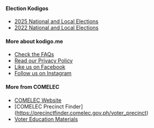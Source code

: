 <div>

#### Election Kodigos

- [2025 National and Local Elections](/2025)
- [2022 National and Local Elections](/2022)

</div>

<div>

#### More about kodigo.me

- [Check the FAQs](/faq)
- [Read our Privacy Policy](/privacy)
- [Like us on Facebook](https://www.facebook.com/kodigomeph)
- [Follow us on Instagram](https://www.instagram.com/kodigo.me/)

</div>

<div>

#### More from COMELEC

- [COMELEC Website](https://comelec.gov.ph/)
- [COMELEC Precinct Finder] (https://precinctfinder.comelec.gov.ph/voter_precinct)
- [Voter Education Materials](https://comelec.gov.ph/?r=VoterEd/2025NLEInfoMat)

</div>
